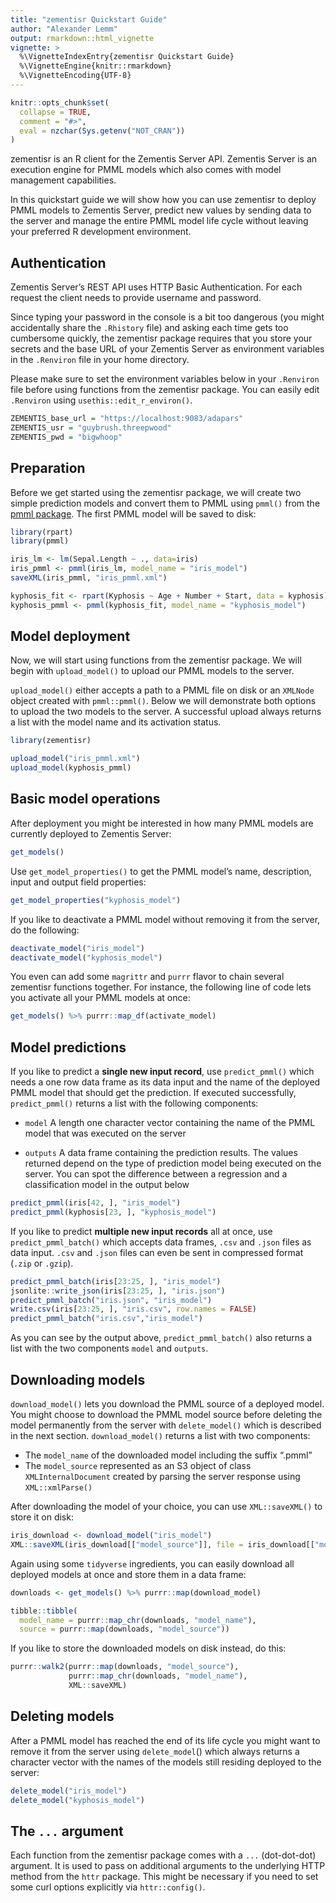 ```yaml
---
title: "zementisr Quickstart Guide"
author: "Alexander Lemm"
output: rmarkdown::html_vignette
vignette: >
  %\VignetteIndexEntry{zementisr Quickstart Guide}
  %\VignetteEngine{knitr::rmarkdown}
  %\VignetteEncoding{UTF-8}
---
```


```r
knitr::opts_chunk$set(
  collapse = TRUE,
  comment = "#>",
  eval = nzchar(Sys.getenv("NOT_CRAN"))
)
```

zementisr is an R client for the Zementis Server API. Zementis Server is an execution engine for PMML models which also comes with model management capabilities. 

In this quickstart guide we will show how you can use zementisr to deploy PMML models to Zementis Server, predict new values by sending data to the server and manage the entire PMML model life cycle without leaving your preferred R development environment. 

## Authentication 

Zementis Server's REST API uses HTTP Basic Authentication. For each request the client needs to provide username and password. 

Since typing your password in the console is a bit too dangerous (you might accidentally share the `.Rhistory` file) and asking each time gets too cumbersome quickly, the zementisr package requires that you store your secrets and the base URL of your Zementis Server as environment variables in the `.Renviron` file in your home directory.

Please make sure to set the environment variables below in your `.Renviron` file before using functions from the zementisr package. You can easily edit `.Renviron` using `usethis::edit_r_environ()`.

``` r
ZEMENTIS_base_url = "https://localhost:9083/adapars"
ZEMENTIS_usr = "guybrush.threepwood"
ZEMENTIS_pwd = "bigwhoop"

```


## Preparation

Before we get started using the zementisr package, we will create two simple prediction models and convert them to PMML using `pmml()` from the [pmml package](https://CRAN.R-project.org/package=pmml). The first PMML model will be saved to disk: 

``` r
library(rpart)
library(pmml)

iris_lm <- lm(Sepal.Length ~ ., data=iris)
iris_pmml <- pmml(iris_lm, model_name = "iris_model")
saveXML(iris_pmml, "iris_pmml.xml")

kyphosis_fit <- rpart(Kyphosis ~ Age + Number + Start, data = kyphosis)
kyphosis_pmml <- pmml(kyphosis_fit, model_name = "kyphosis_model")
```


## Model deployment 

Now, we will start using functions from the zementisr package. We will begin with `upload_model()` to upload our PMML models to the server. 

`upload_model()` either accepts a path to a PMML file on disk or an `XMLNode` object created with `pmml::pmml()`. Below we will demonstrate both options to upload the two models to the server. A successful upload always returns a list with the model name and its activation status.

```r
library(zementisr)

upload_model("iris_pmml.xml")
upload_model(kyphosis_pmml)
```


## Basic model operations 

After deployment you might be interested in how many PMML models are currently deployed to Zementis Server:

```r
get_models()
```

Use `get_model_properties()` to get the PMML model's name, description, input and output field properties:

```r
get_model_properties("kyphosis_model")
```

If you like to deactivate a PMML model without removing it from the server, do the following:

```r
deactivate_model("iris_model")
deactivate_model("kyphosis_model")
```

You even can add some `magrittr` and `purrr` flavor to chain several zementisr functions together. For instance, the following line of code lets you activate all your PMML models at once:

```r
get_models() %>% purrr::map_df(activate_model)
```


## Model predictions 

If you like to predict a __single new input record__, use `predict_pmml()` which needs a one row data frame as its data input and the name of the deployed PMML model that should get the prediction. If executed successfully, `predict_pmml()` returns a list with the following components:

* `model` A length one character vector containing the name of the PMML model that was executed on the server

* `outputs` A data frame containing the prediction results. The values returned depend on the type of prediction model being executed on the server. You can spot the difference between a regression and a classification model in the output below

```r
predict_pmml(iris[42, ], "iris_model")
predict_pmml(kyphosis[23, ], "kyphosis_model")
```

If you like to predict __multiple new input records__ all at once, use `predict_pmml_batch()` which accepts data frames, `.csv` and `.json` files as data input. `.csv` and `.json` files can even be sent in compressed format (`.zip` or `.gzip`).

```r
predict_pmml_batch(iris[23:25, ], "iris_model")
jsonlite::write_json(iris[23:25, ], "iris.json")
predict_pmml_batch("iris.json", "iris_model")
write.csv(iris[23:25, ], "iris.csv", row.names = FALSE)
predict_pmml_batch("iris.csv","iris_model")
```

As you can see by the output above, `predict_pmml_batch()` also returns a list with the two components `model` and `outputs`.

## Downloading models

`download_model()` lets you download the PMML source of a deployed model. You might choose to download the PMML model source before deleting the model permanently from the server with `delete_model()` which is described in the next section. `download_model()` returns a list with two components:

* The `model_name` of the downloaded model including the suffix ".pmml"
* The `model_source` represented as an S3 object of class `XMLInternalDocument` created by parsing the server response using `XML::xmlParse()`

After downloading the model of your choice, you can use `XML::saveXML()` to store it on disk:

```r
iris_download <- download_model("iris_model")
XML::saveXML(iris_download[["model_source"]], file = iris_download[["model_name"]])

```

Again using some `tidyverse` ingredients, you can easily download all deployed models at once and store them in a data frame:

```r

downloads <- get_models() %>% purrr::map(download_model)

tibble::tibble(
  model_name = purrr::map_chr(downloads, "model_name"), 
  source = purrr::map(downloads, "model_source"))
```

If you like to store the downloaded models on disk instead, do this:

```r
purrr::walk2(purrr::map(downloads, "model_source"),
             purrr::map_chr(downloads, "model_name"),
             XML::saveXML)
```




## Deleting models

After a PMML model has reached the end of its life cycle you might want to remove it from the server using `delete_model`() which always returns a character vector with the names of the models still residing deployed to the server:

```r
delete_model("iris_model")
delete_model("kyphosis_model")
```


## The `...` argument

Each function from the zementisr package comes with a `...` (dot-dot-dot) argument. It is used to pass on additional arguments to the underlying HTTP method from the `httr` package. This might be necessary if you need to set some curl options explicitly  via `httr::config()`.
